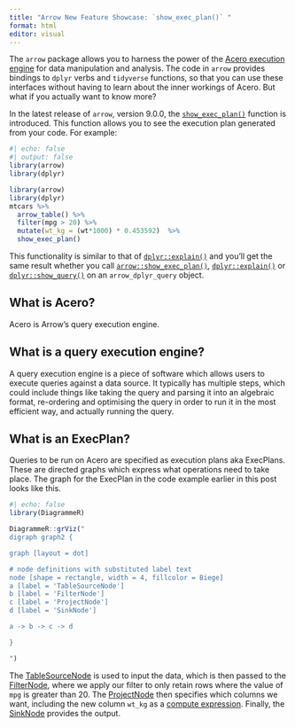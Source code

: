 ```yaml
---
title: "Arrow New Feature Showcase: `show_exec_plan()` "
format: html
editor: visual
---
```


The `arrow` package allows you to harness the power of the [Acero execution engine](https://arrow.apache.org/docs/cpp/streaming_execution.html) for data manipulation and analysis. The code in `arrow` provides bindings to `dplyr` verbs and `tidyverse` functions, so that you can use these interfaces without having to learn about the inner workings of Acero. But what if you actually want to know more?

In the latest release of `arrow`, version 9.0.0, the [`show_exec_plan()`](https://arrow.apache.org/docs/r/reference/show_exec_plan.html) function is introduced. This function allows you to see the execution plan generated from your code. For example:

```r
#| echo: false
#| output: false
library(arrow)
library(dplyr)
```

```r
library(arrow)
library(dplyr)
mtcars %>%
  arrow_table() %>%
  filter(mpg > 20) %>%
  mutate(wt_kg = (wt*1000) * 0.453592)  %>%
  show_exec_plan()
```

This functionality is similar to that of [`dplyr::explain()`](https://dplyr.tidyverse.org/reference/explain.html) and you'll get the same result whether you call [`arrow::show_exec_plan()`](https://arrow.apache.org/docs/r/reference/show_exec_plan.html), [`dplyr::explain()`](https://dplyr.tidyverse.org/reference/explain.html) or [`dplyr::show_query()`](https://dplyr.tidyverse.org/reference/explain.html) on an `arrow_dplyr_query` object.

## What is Acero?

Acero is Arrow's query execution engine.

## What is a query execution engine?

A query execution engine is a piece of software which allows users to execute queries against a data source. It typically has multiple steps, which could include things like taking the query and parsing it into an algebraic format, re-ordering and optimising the query in order to run it in the most efficient way, and actually running the query.

## What is an ExecPlan?

Queries to be run on Acero are specified as execution plans aka ExecPlans. These are directed graphs which express what operations need to take place. The graph for the ExecPlan in the code example earlier in this post looks like this.

```r
#| echo: false
library(DiagrammeR)

DiagrammeR::grViz("
digraph graph2 {

graph [layout = dot]

# node definitions with substituted label text
node [shape = rectangle, width = 4, fillcolor = Biege]
a [label = 'TableSourceNode']
b [label = 'FilterNode']
c [label = 'ProjectNode']
d [label = 'SinkNode']

a -> b -> c -> d

}

")
```

The [TableSourceNode](https://arrow.apache.org/docs/cpp/streaming_execution.html#table-source) is used to input the data, which is then passed to the [FilterNode](https://arrow.apache.org/docs/cpp/streaming_execution.html#filter), where we apply our filter to only retain rows where the value of `mpg` is greater than 20. The [ProjectNode](https://arrow.apache.org/docs/cpp/streaming_execution.html#project) then specifies which columns we want, including the new column `wt_kg` as a [compute expression](https://arrow.apache.org/docs/cpp/api/compute.html). Finally, the [SinkNode](https://arrow.apache.org/docs/cpp/streaming_execution.html#sink) provides the output.
